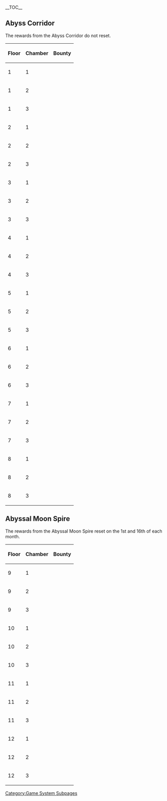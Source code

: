 {{SpiralAbyssTabs}}
__TOC__
==Abyss Corridor==
The rewards from the Abyss Corridor do not reset.
{| class="wikitable" style="text-align: center"
!Floor !! Chamber !! Bounty
|-
|1||1||{{Card|Mora|5,000}}{{Card|Adventurer's Experience|3}}{{Card|Wanderer's Advice|4}}{{Card|Mystic Enhancement Ore|4}}{{Card|Domain Reliquary: Tier III|1}}
|-
|1||2||{{Card|Mora|5,000}}{{Card|Adventurer's Experience|3}}{{Card|Wanderer's Advice|4}}{{Card|Mystic Enhancement Ore|4}}{{Card|Domain Reliquary: Tier III|1}}
|-
|1||3||{{Card|Mora|5,000}}{{Card|Adventurer's Experience|3}}{{Card|Wanderer's Advice|4}}{{Card|Mystic Enhancement Ore|4}}{{Card|Domain Reliquary: Tier III|1}}
|-
|2||1||{{Card|Mora|5,000}}{{Card|Adventurer's Experience|3}}{{Card|Wanderer's Advice|4}}{{Card|Mystic Enhancement Ore|4}}{{Card|Domain Reliquary: Tier III|1}}
|-
|2||2||{{Card|Mora|5,000}}{{Card|Adventurer's Experience|3}}{{Card|Wanderer's Advice|4}}{{Card|Mystic Enhancement Ore|4}}{{Card|Domain Reliquary: Tier III|1}}
|-
|2||3||{{Card|Mora|5,000}}{{Card|Adventurer's Experience|3}}{{Card|Wanderer's Advice|4}}{{Card|Mystic Enhancement Ore|4}}{{Card|Domain Reliquary: Tier III|1}}
|-
|3||1||{{Card|Mora|10,000}}{{Card|Adventurer's Experience|5}}{{Card|Wanderer's Advice|6}}{{Card|Mystic Enhancement Ore|4}}{{Card|Domain Reliquary: Tier III|1}}
|-
|3||2||{{Card|Mora|10,000}}{{Card|Adventurer's Experience|5}}{{Card|Wanderer's Advice|6}}{{Card|Mystic Enhancement Ore|4}}{{Card|Domain Reliquary: Tier III|1}}
|-
|3||3||{{Card|Mora|10,000}}{{Card|Adventurer's Experience|5}}{{Card|Wanderer's Advice|6}}{{Card|Mystic Enhancement Ore|4}}{{Card|Northlander Polearm Billet|1}}
|-
|4||1||{{Card|Mora|10,000}}{{Card|Adventurer's Experience|5}}{{Card|Wanderer's Advice|6}}{{Card|Mystic Enhancement Ore|4}}{{Card|Domain Reliquary: Tier III|1}}
|-
|4||2||{{Card|Mora|10,000}}{{Card|Adventurer's Experience|5}}{{Card|Wanderer's Advice|6}}{{Card|Mystic Enhancement Ore|4}}{{Card|Domain Reliquary: Tier III|1}}
|-
|4||3||{{Card|Mora|10,000}}{{Card|Adventurer's Experience|5}}{{Card|Wanderer's Advice|6}}{{Card|Mystic Enhancement Ore|4}}{{Card|Domain Reliquary: Tier II|1}}
|-
|5||1||{{Card|Mora|15,000}}{{Card|Adventurer's Experience|6}}{{Card|Wanderer's Advice|8}}{{Card|Mystic Enhancement Ore|5}}{{Card|Domain Reliquary: Tier III|1}}
|-
|5||2||{{Card|Mora|15,000}}{{Card|Adventurer's Experience|6}}{{Card|Wanderer's Advice|8}}{{Card|Mystic Enhancement Ore|5}}{{Card|Domain Reliquary: Tier III|1}}
|-
|5||3||{{Card|Mora|15,000}}{{Card|Adventurer's Experience|6}}{{Card|Wanderer's Advice|8}}{{Card|Mystic Enhancement Ore|5}}{{Card|Domain Reliquary: Tier II|1}}
|-
|6||1||{{Card|Mora|15,000}}{{Card|Adventurer's Experience|6}}{{Card|Wanderer's Advice|8}}{{Card|Mystic Enhancement Ore|5}}{{Card|Domain Reliquary: Tier III|1}}
|-
|6||2||{{Card|Mora|15,000}}{{Card|Adventurer's Experience|6}}{{Card|Wanderer's Advice|8}}{{Card|Mystic Enhancement Ore|5}}{{Card|Domain Reliquary: Tier II|1}}
|-
|6||3||{{Card|Mora|15,000}}{{Card|Adventurer's Experience|6}}{{Card|Wanderer's Advice|8}}{{Card|Mystic Enhancement Ore|5}}{{Card|Domain Reliquary: Tier I|1}}
|-
|7||1||{{Card|Mora|20,000}}{{Card|Adventurer's Experience|7}}{{Card|Wanderer's Advice|10}}{{Card|Mystic Enhancement Ore|5}}{{Card|Domain Reliquary: Tier III|1}}
|-
|7||2||{{Card|Mora|20,000}}{{Card|Adventurer's Experience|7}}{{Card|Wanderer's Advice|10}}{{Card|Mystic Enhancement Ore|5}}{{Card|Domain Reliquary: Tier II|1}}
|-
|7||3||{{Card|Mora|20,000}}{{Card|Adventurer's Experience|7}}{{Card|Wanderer's Advice|10}}{{Card|Mystic Enhancement Ore|5}}{{Card|Domain Reliquary: Tier I|1}}
|-
|8||1||{{Card|Mora|20,000}}{{Card|Adventurer's Experience|7}}{{Card|Wanderer's Advice|10}}{{Card|Mystic Enhancement Ore|5}}{{Card|Domain Reliquary: Tier III|1}}
|-
|8||2||{{Card|Mora|20,000}}{{Card|Adventurer's Experience|7}}{{Card|Wanderer's Advice|10}}{{Card|Mystic Enhancement Ore|5}}{{Card|Domain Reliquary: Tier II|1}}
|-
|8||3||{{Card|Mora|20,000}}{{Card|Adventurer's Experience|7}}{{Card|Wanderer's Advice|10}}{{Card|Mystic Enhancement Ore|5}}{{Card|Domain Reliquary: Tier I|1}}
|}

==Abyssal Moon Spire==
The rewards from the Abyssal Moon Spire reset on the 1st and 16th of each month.
{| class="wikitable" style="text-align: center"
!Floor !! Chamber !! Bounty
|-
|9||1||{{Card|Mora|20,000}}{{Card|Hero's Wit|2}}{{Card|Adventurer's Experience|4}}{{Card|Mystic Enhancement Ore|5}}{{Card|Domain Reliquary: Tier II (2022-04-01)|1}}
|-
|9||2||{{Card|Mora|20,000}}{{Card|Hero's Wit|2}}{{Card|Adventurer's Experience|4}}{{Card|Mystic Enhancement Ore|5}}{{Card|Domain Reliquary: Tier II (2022-04-01)|1}}
|-
|9||3||{{Card|Mora|20,000}}{{Card|Hero's Wit|2}}{{Card|Adventurer's Experience|4}}{{Card|Mystic Enhancement Ore|5}}{{Card|Domain Reliquary: Tier I (2022-04-01)|1}}
|-
|10||1||{{Card|Mora|25,000}}{{Card|Hero's Wit|2}}{{Card|Adventurer's Experience|4}}{{Card|Mystic Enhancement Ore|6}}{{Card|Domain Reliquary: Tier II (2022-04-01)|1}}
|-
|10||2||{{Card|Mora|25,000}}{{Card|Hero's Wit|2}}{{Card|Adventurer's Experience|4}}{{Card|Mystic Enhancement Ore|6}}{{Card|Domain Reliquary: Tier II (2022-04-01)|1}}
|-
|10||3||{{Card|Mora|25,000}}{{Card|Hero's Wit|2}}{{Card|Adventurer's Experience|4}}{{Card|Mystic Enhancement Ore|6}}{{Card|Domain Reliquary: Tier I (2022-04-01)|1}}
|-
|11||1||{{Card|Mora|30,000}}{{Card|Hero's Wit|2}}{{Card|Adventurer's Experience|4}}{{Card|Mystic Enhancement Ore|6}}{{Card|Domain Reliquary: Tier II (2022-04-01)|1}}
|-
|11||2||{{Card|Mora|30,000}}{{Card|Hero's Wit|2}}{{Card|Adventurer's Experience|4}}{{Card|Mystic Enhancement Ore|6}}{{Card|Domain Reliquary: Tier II (2022-04-01)|1}}
|-
|11||3||{{Card|Mora|30,000}}{{Card|Hero's Wit|2}}{{Card|Adventurer's Experience|4}}{{Card|Mystic Enhancement Ore|6}}{{Card|Domain Reliquary: Tier I (2022-04-01)|1}}
|-
|12||1||{{Card|Mora|40,000}}{{Card|Hero's Wit|2}}{{Card|Adventurer's Experience|4}}{{Card|Mystic Enhancement Ore|7}}{{Card|Domain Reliquary: Tier II (2022-04-01)|1}}
|-
|12||2||{{Card|Mora|40,000}}{{Card|Hero's Wit|2}}{{Card|Adventurer's Experience|4}}{{Card|Mystic Enhancement Ore|7}}{{Card|Domain Reliquary: Tier II (2022-04-01)|1}}
|-
|12||3||{{Card|Mora|40,000}}{{Card|Hero's Wit|2}}{{Card|Adventurer's Experience|4}}{{Card|Mystic Enhancement Ore|7}}{{Card|Domain Reliquary: Tier I (2022-04-01)|1}}
|}
[[Category:Game System Subpages]]